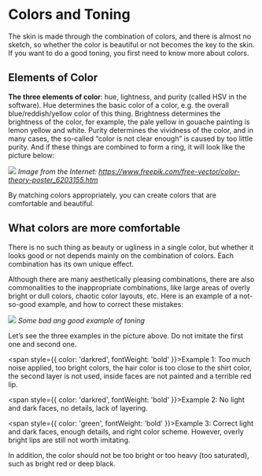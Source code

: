 # Colors and Toning

The skin is made through the combination of colors, and there is almost no sketch, so whether the color is beautiful or not becomes the key to the skin. If you want to do a good toning, you first need to know more about colors.

## Elements of Color

**The three elements of color**: hue, lightness, and purity (called HSV in the software). Hue determines the basic color of a color, e.g. the overall blue/reddish/yellow color of this thing. Brightness determines the brightness of the color, for example, the pale yellow in gouache painting is lemon yellow and white. Purity determines the vividness of the color, and in many cases, the so-called “color is not clear enough” is caused by too little purity. And if these things are combined to form a ring, it will look like the picture below:

![](elements-of-colors.svg)
*Image from the Internet: https://www.freepik.com/free-vector/color-theory-poster_6203155.htm*

By matching colors appropriately, you can create colors that are comfortable and beautiful.

## What colors are more comfortable

There is no such thing as beauty or ugliness in a single color, but whether it looks good or not depends mainly on the combination of colors. Each combination has its own unique effect.

Although there are many aesthetically pleasing combinations, there are also commonalities to the inappropriate combinations, like large areas of overly bright or dull colors, chaotic color layouts, etc. Here is an example of a not-so-good example, and how to correct these mistakes:

![](good-and-bad-examples-of-toning.png)
*Some bad ang good example of toning*

Let’s see the three examples in the picture above. Do not imitate the first one and second one.

<span style={{ color: 'darkred', fontWeight: 'bold' }}>Example 1:</span>
 Too much noise applied, too bright colors, the hair color is too close to the shirt color, the second layer is not used, inside faces are not painted and a terrible red lip.


<span style={{ color: 'darkred', fontWeight: 'bold' }}>Example 2:</span> No light and dark faces, no details, lack of layering.


<span style={{ color: 'green', fontWeight: 'bold' }}>Example 3:</span> Correct light and dark faces, enough details, and right color scheme. However, overly bright lips are still not worth imitating.

In addition, the color should not be too bright or too heavy (too saturated), such as bright red or deep black.
